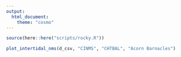 ```yaml
---
output:
  html_document:
    theme: "cosmo"
---
```


```r
source(here::here("scripts/rocky.R"))

plot_intertidal_nms(d_csv, "CINMS", "CHTBAL", "Acorn Barnacles")
```






